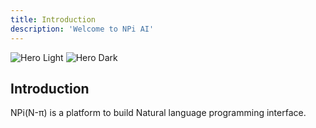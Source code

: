 ```yaml
---
title: Introduction
description: 'Welcome to NPi AI'
---
```


<img
  className="block dark:hidden"
  src="/images/hero-light.svg"
  alt="Hero Light"
/>
<img
  className="hidden dark:block"
  src="/images/hero-dark.svg"
  alt="Hero Dark"
/>

## Introduction

NPi(N-π) is a platform to build Natural language programming interface.
